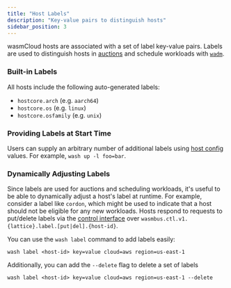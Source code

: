 ```yaml
---
title: "Host Labels"
description: "Key-value pairs to distinguish hosts"
sidebar_position: 3
---
```


wasmCloud hosts are associated with a set of label key-value pairs. Labels are used to distinguish hosts in [auctions](/docs/deployment/hosts/auctions) and schedule workloads with [`wadm`](/docs/ecosystem/wadm/).

### Built-in Labels

All hosts include the following auto-generated labels:

- `hostcore.arch` (e.g. `aarch64`)
- `hostcore.os` (e.g. `linux`)
- `hostcore.osfamily` (e.g. `unix`)

### Providing Labels at Start Time

Users can supply an arbitrary number of additional labels using [host config](/docs/cli/wasmcloud) values. For example, `wash up -l foo=bar`.

### Dynamically Adjusting Labels

Since labels are used for auctions and scheduling workloads, it's useful to be able to dynamically adjust a host's label at runtime. For example, consider a label like `cordon`, which might be used to indicate that a host should not be eligible for any new workloads. Hosts respond to requests to put/delete labels via the [control interface](/docs/hosts/lattice-protocols/control-interface) over `wasmbus.ctl.v1.{lattice}.label.[put|del].{host-id}`.

You can use the `wash label` command to add labels easily:

```shell
wash label <host-id> key=value cloud=aws region=us-east-1
```

Additionally, you can add the `--delete` flag to delete a set of labels
```shell
wash label <host-id> key=value cloud=aws region=us-east-1 --delete
```
